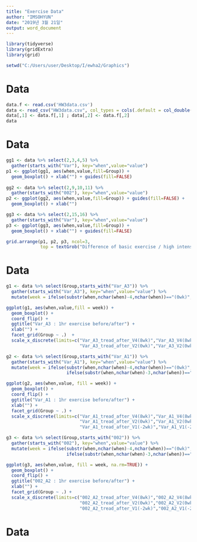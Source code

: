 ---
title: "Exercise Data"
author: "IMSOHYUN"
date: "2019년 3월 21일"
output: word_document
---

```{r setup, include=FALSE}
library(tidyverse)
library(gridExtra)
library(grid)

setwd("C:/Users/user/Desktop/I/ewha2/Graphics")
```


# Data
```{r warning=FALSE}
data.f <- read.csv('HW3data.csv')
data <- read_csv("HW3data.csv", col_types = cols(.default = col_double()) )
data[,1] <- data.f[,1] ; data[,2] <- data.f[,2]
data
```


# Data
```{r warning=FALSE}
gg1 <- data %>% select(2,3,4,5) %>%
  gather(starts_with("Var"), key="when",value="value")
p1 <- ggplot(gg1, aes(when,value,fill=Group)) + 
  geom_boxplot() + xlab("") + guides(fill=FALSE) 
  
gg2 <- data %>% select(2,9,10,11) %>%
  gather(starts_with("002"), key="when",value="value")
p2 <- ggplot(gg2, aes(when,value,fill=Group)) + guides(fill=FALSE) +
  geom_boxplot() + xlab("") 

gg3 <- data %>% select(2,15,16) %>%
  gather(starts_with("Var"), key="when",value="value")
p3 <- ggplot(gg3, aes(when,value,fill=Group)) + 
  geom_boxplot() + xlab("") + guides(fill=FALSE) 

grid.arrange(p1, p2, p3, ncol=3,
             top = textGrob("Difference of basic exercise / high intensity exercise",gp=gpar(fontsize=10, font=2)))
```


# Data
```{r warning=FALSE}
g1 <- data %>% select(Group,starts_with("Var_A3")) %>%
  gather(starts_with("Var_A3"), key="when",value="value") %>%
  mutate(week = ifelse(substr(when,nchar(when)-4,nchar(when))=="(0wk)","0wk","8wk"))

ggplot(g1, aes(when,value,fill = week)) +
  geom_boxplot() +
  coord_flip() +
  ggtitle("Var_A3 : 1hr exercise before/after") +
  xlab("") +
  facet_grid(Group ~ .)  +
  scale_x_discrete(limits=c("Var_A3_tread_after_V4(8wk)","Var_A3_V4(8wk)",
                            "Var_A3_tread_after_V2(0wk)","Var_A3_V2(0wk)"))

g2 <- data %>% select(Group,starts_with("Var_A1")) %>%
  gather(starts_with("Var_A1"), key="when",value="value") %>%
  mutate(week = ifelse(substr(when,nchar(when)-4,nchar(when))=="(0wk)","0wk",
                       ifelse(substr(when,nchar(when)-3,nchar(when))=="2wk)","-2wk","8wk")))

ggplot(g2, aes(when,value, fill = week)) +
  geom_boxplot() +
  coord_flip() +
  ggtitle("Var_A1 : 1hr exercise before/after") +
  xlab("") +
  facet_grid(Group ~ .) +
  scale_x_discrete(limits=c("Var_A1_tread_after_V4(8wk)","Var_A1_V4(8wk)",
                            "Var_A1_tread_after_V2(0wk)","Var_A1_V2(0wk)",
                            "Var_A1_tread_after_V1(-2wk)","Var_A1_V1(-2wk)"))

g3 <- data %>% select(Group,starts_with("002")) %>%
  gather(starts_with("002"), key="when",value="value") %>%
  mutate(week = ifelse(substr(when,nchar(when)-4,nchar(when))=="(0wk)","0wk",
                       ifelse(substr(when,nchar(when)-3,nchar(when))=="2wk)","-2wk","8wk")))

ggplot(g3, aes(when,value, fill = week, na.rm=TRUE)) +
  geom_boxplot() +
  coord_flip() +
  ggtitle("002_A2 : 1hr exercise before/after") +
  xlab("") +
  facet_grid(Group ~ .) +
  scale_x_discrete(limits=c("002_A2_tread_after_V4(8wk)","002_A2_V4(8wk)",
                            "002_A2_tread_after_V2(0wk)","002_A2_V2(0wk)",
                            "002_A2_tread_after_V1(-2wk)","002_A2_V1(-2wk)"))
```


# Data
```{r warning=FALSE}

```